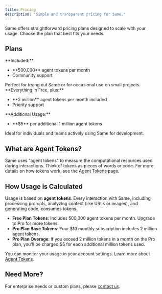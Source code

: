 ```yaml
---
title: Pricing
description: "Simple and transparent pricing for Same."
---
```


Same offers straightforward pricing plans designed to scale with your usage. Choose the plan that best fits your needs.

## Plans

<CardGroup cols={2}>
  <Card title="Free Plan" icon="sparkles">
    <div className="flex flex-col space-y-2">
      <span>**Included:**</span>
      <ul className="list-disc pl-5">
        <li>**500,000** agent tokens per month</li>
        <li>Community support</li>
      </ul>
      <span>
        Perfect for trying out Same or for occasional use on small projects.
      </span>
    </div>
  </Card>
  <Card title="Pro Plan - $10/month" icon="credit-card">
    <div className="flex flex-col space-y-2">
      <span>**Everything in Free, plus:**</span>
      <ul className="list-disc pl-5">
        <li>**2 million** agent tokens per month included</li>
        <li>Priority support</li>
      </ul>
      <span>**Additional Usage:**</span>
      <ul className="list-disc pl-5">
        <li>**$5** per additional 1 million agent tokens</li>
      </ul>
      <span>
        Ideal for individuals and teams actively using Same for development.
      </span>
    </div>
  </Card>
</CardGroup>

## What are Agent Tokens?

Same uses "agent tokens" to measure the computational resources used during interactions. Think of tokens as pieces of words or code. For more details on how tokens work, see the [Agent Tokens](/usage/agent-tokens) page.

## How Usage is Calculated

Usage is based on **agent tokens**. Every interaction with Same, including processing prompts, analyzing context (like URLs or images), and generating code, consumes tokens.

- **Free Plan Tokens**: Includes 500,000 agent tokens per month. Upgrade to Pro for more tokens.
- **Pro Plan Base Tokens**: Your $10 monthly subscription includes 2 million agent tokens.
- **Pro Plan Overage**: If you exceed 2 million tokens in a month on the Pro plan, you'll be charged $5 for each additional million tokens used.

You can monitor your usage in your account settings. Learn more about [Agent Tokens](/usage/agent-tokens).

## Need More?

For enterprise needs or custom plans, please [contact us](mailto:support@same.dev).